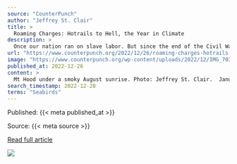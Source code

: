 ```yaml
---
source: "CounterPunch"
author: "Jeffrey St. Clair"
title: >
  Roaming Charges: Hotrails to Hell, the Year in Climate
description: >
  Once our nation ran on slave labor. But since the end of the Civil War, the country has run on fossil fuels. Every institution of the government has been constructed to exploit and safeguard that power source. It’s not merely that the government won’t confron…
url: "https://www.counterpunch.org/2022/12/26/roaming-charges-hotrails-to-hell-the-year-in-climate/"
image: "https://www.counterpunch.org/wp-content/uploads/2022/12/IMG_7034-scaled.jpeg"
published_at: 2022-12-26
content: >
  Mt Hood under a smoky August sunrise. Photo: Jeffrey St. Clair.  January 7  + All it took was a downed powerline, or perhaps a spark from the shed at the compound of a Christian cult, to ignite a wil… [+116775 chars]
search_timestamp: 2022-12-28
terms: "Seabirds"
---
```



Published: {{< meta published_at >}}


Source: {{< meta source >}}


[Read full article]({{< meta url >}}){target='_blank'}



![](`r rmarkdown::metadata$image[1]`)
